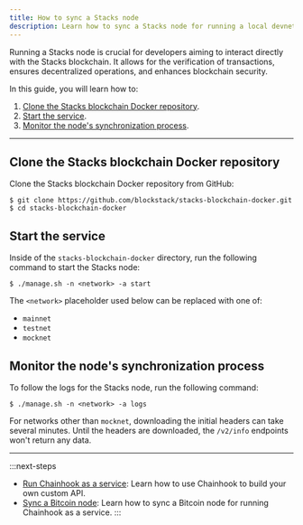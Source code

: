 ```yaml
---
title: How to sync a Stacks node
description: Learn how to sync a Stacks node for running a local devnet or mainnet.
---
```



Running a Stacks node is crucial for developers aiming to interact directly with the Stacks blockchain. It allows for the verification of transactions, ensures decentralized operations, and enhances blockchain security.

In this guide, you will learn how to:

1. [Clone the Stacks blockchain Docker repository](#clone-the-stacks-blockchain-docker-repository).
2. [Start the service](#start-the-service).
3. [Monitor the node's synchronization process](#monitor-the-nodes-synchronization-process).

---

## Clone the Stacks blockchain Docker repository

Clone the Stacks blockchain Docker repository from GitHub:

```terminal
$ git clone https://github.com/blockstack/stacks-blockchain-docker.git
$ cd stacks-blockchain-docker
```

## Start the service

Inside of the `stacks-blockchain-docker` directory, run the following command to start the Stacks node:

```terminal
$ ./manage.sh -n <network> -a start
```

The `<network>` placeholder used below can be replaced with one of:

- `mainnet`
- `testnet`
- `mocknet`

## Monitor the node's synchronization process

To follow the logs for the Stacks node, run the following command:

```terminal
$ ./manage.sh -n <network> -a logs
```

For networks other than `mocknet`, downloading the initial headers can take several minutes. Until the headers are downloaded, the `/v2/info` endpoints won't return any data.

---

:::next-steps
- [Run Chainhook as a service](/stacks/chainhook/guides/chainhook-as-a-service): Learn how to use Chainhook to build your own custom API.
- [Sync a Bitcoin node](/guides/sync-a-bitcoin-node): Learn how to sync a Bitcoin node for running Chainhook as a service.
:::
